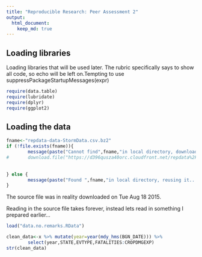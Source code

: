 ```yaml
---
title: "Reproducible Research: Peer Assessment 2"
output: 
  html_document:
    keep_md: true
---
```

## Loading libraries
Loading libraries that will be used later. The rubric specifically says to show all code, so echo will be left on.Tempting to use suppressPackageStartupMessages(expr)
```r
require(data.table)
require(lubridate)
require(dplyr)
require(ggplot2)
```

## Loading the data
```r

fname<-"repdata-data-StormData.csv.bz2"
if (!file.exists(fname)){
        message(paste("Cannot find",fname,"in local directory, download it using the commented out command (which works in R, but not in markdown)."))
#       download.file("https://d396qusza40orc.cloudfront.net/repdata%2Fdata%2FStormData.csv.bz2",fname,"curl")
        
        
} else {
        message(paste("Found ",fname,"in local directory, reusing it..."))
}
```

The source file was in reality downloaded on Tue Aug 18 2015.

Reading in the source file takes forever, instead lets read in something I prepared earlier...
```r

load("data.no.remarks.RData")

```

```r
clean_data<-x %>% mutate(year=year(mdy_hms(BGN_DATE))) %>%
        select(year,STATE,EVTYPE,FATALITIES:CROPDMGEXP)
str(clean_data)
```

